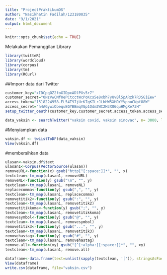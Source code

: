 ---
title: "ProjectPraktikumDS"
author: "Nasikhatin Fadilah/123180035"
date: "9/1/2021"
output: html_document
---

```{r setup, include=FALSE}
knitr::opts_chunk$set(echo = TRUE)
```

Melakukan Pemanggilan Library

```{r}

library(twitteR)
library(wordcloud)
library(corpus)
library(tm)
library(RCurl)
```
##Imporr data dari Twitter
```{r}
customer_key="xIDCpqOZ2foGIDpxADlPXs5r7"
customer_secret="0NzVwCMfOePCtcctWcPoKcs5e8xbh7yUvBl5pARzk7RJSGiEew"
access_token="1518224958-EL54T97jUrK7gKILrJLbHW5XHDYYVpnuCNpf88W"
access_secret="h4AGywiObequEGYBBmqVGp1Qdm2WC2H3X06quHMgXe73H"
setup_twitter_oauth(customer_key,customer_secret,access_token,access_secret)

```
```{r}
data_vaksin <- searchTwitter("vaksin covid, vaksin sinovac", n= 3000, lang="id") 
```


#Menyiampkan data
```{r}
vaksin.df <- twListToDF(data_vaksin)
View(vaksin.df)

```
#membersihkan data
```{r}
ulasan<-vaksin.df$text
ulasan1<-Corpus(VectorSource(ulasan))
removeURL<-function(x) gsub("http[^[:space:]]*", "", x)
textclean<-tm_map(ulasan1, removeURL)
removeNL<-function(y) gsub("\n", "", y)
textclean<-tm_map(ulasan1, removeNL)
replacecomma<-function(y) gsub(",", "", y)
textclean<-tm_map(ulasan1, replacecomma)
removetitik2<-function(y) gsub(":", "", y)
textclean<-tm_map(ulasan1, removetitik2)
removetitikkoma<-function(y) gsub(";", "", y)
textclean<-tm_map(ulasan1, removetitikkoma)
removesymbol<-function(y) gsub("@", "", y)
textclean<-tm_map(ulasan1, removesymbol)
removetitik3<-function(y) gsub("...", "", y)
textclean<-tm_map(ulasan1, removetitik3)
removehastag<-function(y) gsub("#", "", y)
textclean<-tm_map(ulasan1, removehastag)
remove.all<-function(xy) gsub("[^[:alpha:][:space:]]*", "", xy)
textclean<-tm_map(ulasan1, remove.all)

dataframe<-data.frame(text=unlist(sapply(textclean, '[')), stringsAsFactors=F)
View(dataframe)
write.csv(dataframe, file="vaksin.csv")
```
```{r}

```




